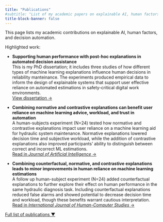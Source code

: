 ```yaml
---
title: "Publications"
#subtitle: "List of my academic papers on explainable AI, human factors, and decision automation. You’ll find links to peer-reviewed papers and my doctoral dissertation."
title-block-banner: false
---
```


This page lists my academic contributions on explainable AI, human factors, and decision automation. 

Highlighted work:

-    **Supporting human performance with post-hoc explanations in automated decision assistance **\
    This is my PhD dissertation; it includes three studies of how different types of machine learning explanations influence human decisions in reliability manteinance. The experiments produced empirical data to inform the design of explainable systems that support user effective reliance on automated estimations in safety-critical digital work environments.\
    [View dissertation →](https://utoronto.scholaris.ca/items/01bf5af5-98ce-4a35-9a99-3f482c17a5a6)

-    **Combining normative and contrastive explanations can benefit user reliance on machine learning advice, workload, and trust in automation**\
A human-subjects experiment (N=24) tested how normative and contrastive explanations impact user reliance on a machine learning aid for hydraulic system maintenance. Normative explanations lowered decision time and subjective workload, while the addition of contrastive explanations also improved participants' ability to distinguish between correct and incorrect ML estimations. \
    [Read in *Journal of Artificial Intelligence* →](https://www.sciencedirect.com/science/article/pii/S0004370223000917)
    
-   **Combining counterfactual, normative, and contrastive explanations leads to minor improvements in human reliance on machine learning estimations**\
A follow up human-subject experiment (N=24) added counterfactual explanations to further explore their effect on human performance in the same hydraulic diagnosis task. Including counterfactual explanations reduced false alarms and showed potential to decrease decision time and workload, though these benefits warrant cautious interpretation. \
    [Read in *International Journal of Human-Computer Studies* →](https://www.sciencedirect.com/science/article/pii/S1071581924002179)


<p><a href="#" onclick="togglePublications(); return false;"> Full list of publications [▼]{#arrow} </a></p>

::: {#full-publications style="display: none;"}
<ul>

<li>**Gentile D.**, Liang Y., & Jamieson, G. A. (2025). Assessing Measures of Human Performance in the Nuclear Control Room. In the *14th International Topical Meeting on Nuclear Plant Instrumentation and Control & Human-Machine Interface Technology (NPIC&HMIT)*, Chicago.</li>

<li>Lawson-Jack K., **Gentile D.**, & Jamieson, G. A. (2025). Towards a Taxonomy of Heterogeneity in the Design of Small Modular Reactors and Implications for Human Performance. In the *14th International Topical Meeting on Nuclear Plant Instrumentation and Control & Human-Machine Interface Technology (NPIC&HMIT)*, Chicago.</li>

<li>**Gentile D.**, Donmez, B., & Jamieson, G. A. (2025). [Human performance effects of combining counterfactual explanations with normative and contrastive explanations in supervised machine learning for automated decision assistance.](https://www.sciencedirect.com/science/article/pii/S1071581924002179) *International Journal of Human-Computer Studies*, 196, 103434.</li>

<li>**Gentile D.** (2024). [Supporting Human Performance with Post-hoc Explanations in Automated Decision Assistance.](https://utoronto.scholaris.ca/items/01bf5af5-98ce-4a35-9a99-3f482c17a5a6)</li>

<li>**Gentile D.**, Donmez, B., & Jamieson, G. A. (2023). [Human Performance Consequences of Normative and Contrastive Explanations: An Experiment in Machine Learning for Reliability Maintenance](https://www.sciencedirect.com/science/article/pii/S0004370223000917). *Artificial Intelligence*, 103945.</li>

<li>Nguyen, T., **Gentile D.**, Jamieson, G. A., Gosine, R., & Purmhedi, H. (2023). [Designing a glyph-based polar chart to interpret the results of machine learning models.](https://journals.sagepub.com/doi/abs/10.1177/10648046231166047) In *Ergonomics in Design: The Quarterly of Human Factors Applications*.</li>

<li>**Gentile D.**, Jamieson G. A., Donmez B. (2021). [Evaluating human understanding in Explainable AI systems.](https://hfast.mie.utoronto.ca/wp-content/uploads/HCXAI2021_paper_25.pdf) In *ACM Human Factors in Computing Systems (CHI) Workshop on Operationalizing Human-Centered Perspectives in Explainable AI*, CHI2021, Yokohama, Japan.</li>

<!-- Add more as needed -->

</ul>
:::

```{=html}
<script>
  function togglePublications() {
    const content = document.getElementById('full-publications');
    const arrow = document.getElementById('arrow');
    const isVisible = content.style.display === 'block';
    content.style.display = isVisible ? 'none' : 'block';
    arrow.textContent = isVisible ? '▼' : '▲';
  }
</script>
```
<!-- -   **Gentile D.**, Liang Y., & Jamieson, G. A. (2025, accepted). Assessing Measures of Human Performance in the Nuclear Control Room. In the *14th International Topical Meeting on* *Nuclear Plant Instrumentation and Control & Human-Machine Interface Technology (NPIC&HMIT)*, Chicago. -->

<!-- -   Lawson-Jack K., **Gentile D.**, & Jamieson, G. A. (2025, accepted). Towards a Taxonomy of Heterogeneity in the Design of Small Modular Reactors and Implications for Human Performance. In the *14th International Topical Meeting on* *Nuclear Plant Instrumentation and Control & Human-Machine Interface Technology (NPIC&HMIT)*, Chicago. -->

<!-- -   **Gentile D.**, Donmez, B., & Jamieson, G. A. (2025). [Human performance effects of combining counterfactual explanations with normative and contrastive explanations in supervised machine learning for automated decision assistance.](https://www.sciencedirect.com/science/article/pii/S1071581924002179) *International Journal of Human-Computer Studies*, 196, 103434. -->

<!-- -   Gentile D. (2024). [Supporting Human Performance with Post-hoc Explanations in Automated Decision Assistance.](https://utoronto.scholaris.ca/items/01bf5af5-98ce-4a35-9a99-3f482c17a5a6) -->

<!-- -   **Gentile D.**, Donmez, B., & Jamieson, G. A. (2023). [Human Performance Consequences of Normative and Contrastive Explanations: An Experiment in Machine Learning for Reliability Maintenance](https://www.sciencedirect.com/science/article/pii/S0004370223000917). *Artificial Intelligence*, 103945. -->

<!-- -   Nguyen, T., **Gentile D.**, Jamieson, G. A., Gosine, R., & Purmhedi, H. (2023). [Designing a Glyph-based Polar Chart to Interpret the Results of Machine Learning Models.](https://journals.sagepub.com/doi/abs/10.1177/10648046231166047) In *Ergonomics in Design: The Quarterly of Human Factors Applications*. -->

<!-- -   **Gentile D.**, Jamieson G. A., Donmez B. (2021). [Evaluating human understanding in Explainable AI systems.](https://hfast.mie.utoronto.ca/wp-content/uploads/HCXAI2021_paper_25.pdf) In *ACM Human Factors in Computing Systems (CHI) Workshop on Operationalizing Human-Centered Perspectives in Explainable AI*, CHI2021, Yokohama, Japan. -->
